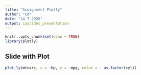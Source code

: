 ```yaml
---
title: "Assignment Plotly"
author: "CR"
date: "14 7 2020"
output: ioslides_presentation
---
```


```r
knitr::opts_chunk$set(echo = TRUE)
library(plotly)
```

## Slide with Plot

```r
plot_ly(mtcars, x = ~hp, y = ~mpg, color = ~ as.factor(cyl))
```


